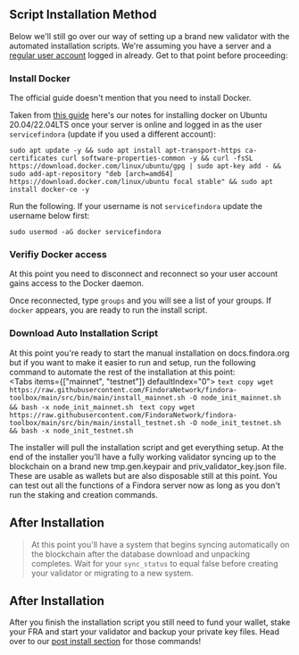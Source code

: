 
## Script Installation Method
Below we'll still go over our way of setting up a brand new validator with the automated installation scripts. We're assuming you have a server and a [regular user account](/admin#user-account) logged in already. Get to that point before proceeding:

### Install Docker
The official guide doesn't mention that you need to install Docker.

Taken from [this guide](https://www.digitalocean.com/community/tutorials/how-to-install-and-use-docker-on-ubuntu-20-04) here's our notes for installing docker on Ubuntu 20.04/22.04LTS once your server is online and logged in as the user `servicefindora` (update if you used a different account):

```text copy
sudo apt update -y && sudo apt install apt-transport-https ca-certificates curl software-properties-common -y && curl -fsSL https://download.docker.com/linux/ubuntu/gpg | sudo apt-key add - && sudo add-apt-repository "deb [arch=amd64] https://download.docker.com/linux/ubuntu focal stable" && sudo apt install docker-ce -y
```

Run the following. If your username is not `servicefindora` update the username below first:

```text copy
sudo usermod -aG docker servicefindora
```

### Verifiy Docker access
At this point you need to disconnect and reconnect so your user account gains access to the Docker daemon.

Once reconnected, type `groups` and you will see a list of your groups. If `docker` appears, you are ready to run the install script.

### Download Auto Installation Script
At this point you're ready to start the manual installation on docs.findora.org but if you want to make it easier to run and setup, run the following command to automate the rest of the installation at this point:  
<Tabs items={["mainnet", "testnet"]} defaultIndex="0">
  <Tab>
    ```text copy
    wget https://raw.githubusercontent.com/FindoraNetwork/findora-toolbox/main/src/bin/main/install_mainnet.sh -O node_init_mainnet.sh && bash -x node_init_mainnet.sh
    ```
  </Tab>
  <Tab>
    ```text copy
    wget https://raw.githubusercontent.com/FindoraNetwork/findora-toolbox/main/src/bin/main/install_testnet.sh -O node_init_testnet.sh && bash -x node_init_testnet.sh
    ```
  </Tab>
</Tabs>

The installer will pull the installation script and get everything setup. At the end of the installer you'll have a fully working validator syncing up to the blockchain on a brand new tmp.gen.keypair and priv_validator_key.json file. These are usable as wallets but are also disposable still at this point. You can test out all the functions of a Findora server now as long as you don't run the staking and creation commands.

## After Installation
> At this point you'll have a system that begins syncing automatically on the blockchain after the database download and unpacking completes. Wait for your `sync_status` to equal false before creating your validator or migrating to a new system.  

## After Installation
After you finish the installation script you still need to fund your wallet, stake your FRA and start your validator and backup your private key files. Head over to our [post install section](/findora/post) for those commands!